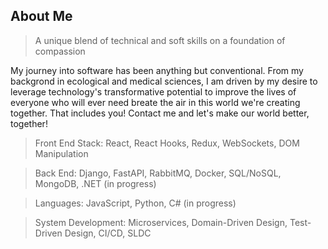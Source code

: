 ## About Me

> A unique blend of technical and soft skills on a foundation of compassion

My journey into software has been anything but conventional. From my backgrond in ecological and medical sciences,
I am driven by my desire to leverage technology's transformative potential to improve the lives of everyone
who will ever need breate the air in this world we're creating together. That includes you!
Contact me and let's make our world better, together!

>

> Front End Stack: React, React Hooks, Redux, WebSockets, DOM Manipulation

> Back End: Django, FastAPI, RabbitMQ, Docker, SQL/NoSQL, MongoDB, .NET (in progress)

> Languages: JavaScript, Python, C# (in progress)

> System Development: Microservices, Domain-Driven Design, Test-Driven Design, CI/CD, SLDC
